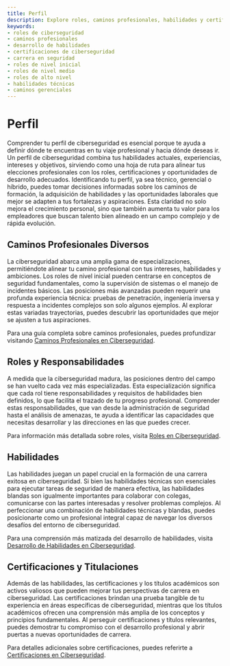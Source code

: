 ```yaml
---
title: Perfil
description: Explore roles, caminos profesionales, habilidades y certificaciones en perfiles de ciberseguridad.
keywords:
- roles de ciberseguridad
- caminos profesionales
- desarrollo de habilidades
- certificaciones de ciberseguridad
- carrera en seguridad
- roles de nivel inicial
- roles de nivel medio
- roles de alto nivel
- habilidades técnicas
- caminos gerenciales
---
```


# Perfil

Comprender tu perfil de ciberseguridad es esencial porque te ayuda a definir dónde te encuentras en tu viaje profesional y hacia dónde deseas ir. Un perfil de ciberseguridad combina tus habilidades actuales, experiencias, intereses y objetivos, sirviendo como una hoja de ruta para alinear tus elecciones profesionales con los roles, certificaciones y oportunidades de desarrollo adecuados. Identificando tu perfil, ya sea técnico, gerencial o híbrido, puedes tomar decisiones informadas sobre los caminos de formación, la adquisición de habilidades y las oportunidades laborales que mejor se adapten a tus fortalezas y aspiraciones. Esta claridad no solo mejora el crecimiento personal, sino que también aumenta tu valor para los empleadores que buscan talento bien alineado en un campo complejo y de rápida evolución.

## Caminos Profesionales Diversos

La ciberseguridad abarca una amplia gama de especializaciones, permitiéndote alinear tu camino profesional con tus intereses, habilidades y ambiciones. Los roles de nivel inicial pueden centrarse en conceptos de seguridad fundamentales, como la supervisión de sistemas o el manejo de incidentes básicos. Las posiciones más avanzadas pueden requerir una profunda experiencia técnica: pruebas de penetración, ingeniería inversa y respuesta a incidentes complejos son solo algunos ejemplos. Al explorar estas variadas trayectorias, puedes descubrir las oportunidades que mejor se ajusten a tus aspiraciones.

Para una guía completa sobre caminos profesionales, puedes profundizar visitando [Caminos Profesionales en Ciberseguridad](career/profile/career_paths).

## Roles y Responsabilidades

A medida que la ciberseguridad madura, las posiciones dentro del campo se han vuelto cada vez más especializadas. Esta especialización significa que cada rol tiene responsabilidades y requisitos de habilidades bien definidos, lo que facilita el trazado de tu progreso profesional. Comprender estas responsabilidades, que van desde la administración de seguridad hasta el análisis de amenazas, te ayuda a identificar las capacidades que necesitas desarrollar y las direcciones en las que puedes crecer.

Para información más detallada sobre roles, visita [Roles en Ciberseguridad](career/profile/roles).

## Habilidades

Las habilidades juegan un papel crucial en la formación de una carrera exitosa en ciberseguridad. Si bien las habilidades técnicas son esenciales para ejecutar tareas de seguridad de manera efectiva, las habilidades blandas son igualmente importantes para colaborar con colegas, comunicarse con las partes interesadas y resolver problemas complejos. Al perfeccionar una combinación de habilidades técnicas y blandas, puedes posicionarte como un profesional integral capaz de navegar los diversos desafíos del entorno de ciberseguridad.

Para una comprensión más matizada del desarrollo de habilidades, visita [Desarrollo de Habilidades en Ciberseguridad](career/profile/skill_development).

## Certificaciones y Titulaciones

Además de las habilidades, las certificaciones y los títulos académicos son activos valiosos que pueden mejorar tus perspectivas de carrera en ciberseguridad. Las certificaciones brindan una prueba tangible de tu experiencia en áreas específicas de ciberseguridad, mientras que los títulos académicos ofrecen una comprensión más amplia de los conceptos y principios fundamentales. Al perseguir certificaciones y títulos relevantes, puedes demostrar tu compromiso con el desarrollo profesional y abrir puertas a nuevas oportunidades de carrera.

Para detalles adicionales sobre certificaciones, puedes referirte a [Certificaciones en Ciberseguridad](career/profile/certifications).